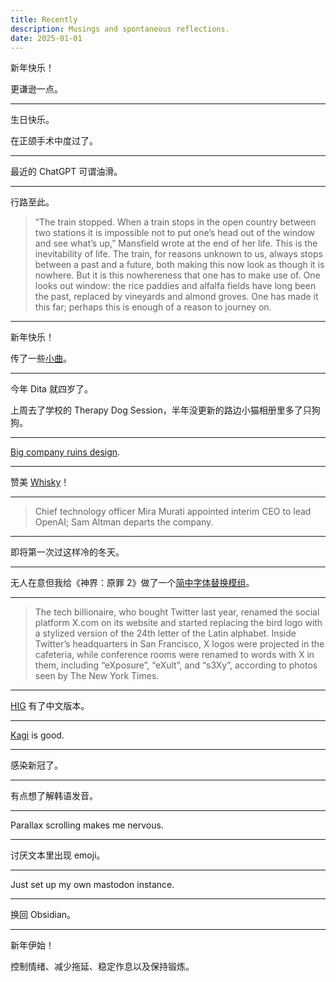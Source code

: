 ```yaml
---
title: Recently
description: Musings and spontaneous reflections.
date: 2025-01-01
---
```


<div className="step">

<DateDistance date="2025-01-01" />

新年快乐！

更谦逊一点。

---

<DateDistance date="2024-07-03" />

生日快乐。

在正颌手术中度过了。

---

<DateDistance date="2024-03-06" />

最近的 ChatGPT 可谓油滑。

---

<DateDistance date="2024-02-21" />

行路至此。

> “The train stopped. When a train stops in the open country between two stations it is impossible not to put one’s head out of the window and see what’s up,” Mansfield wrote at the end of her life. This is the inevitability of life. The train, for reasons unknown to us, always stops between a past and a future, both making this now look as though it is nowhere. But it is this nowhereness that one has to make use of. One looks out window: the rice paddies and alfalfa fields have long been the past, replaced by vineyards and almond groves. One has made it this far; perhaps this is enough of a reason to journey on.

---

<DateDistance date="2024-02-09" />

新年快乐！

传了一些[小曲](https://untitled.stream/library/project/QRuC1mq18XuP9XW32J2KF)。

---

<DateDistance date="2024-01-21" />

今年 Dita 就四岁了。

上周去了学校的 Therapy Dog Session，半年没更新的路边小猫相册里多了只狗狗。

---

<Date date="2024-01-18" />

[Big company ruins design](https://www.notion.so/blog/introducing-notion-calendar).

---

<Date date="2024-01-02" />

赞美 [Whisky](https://getwhisky.app/)！

---

<Date date="2023-11-17" />

> Chief technology officer Mira Murati appointed interim CEO to lead OpenAI; Sam Altman departs the company.

---

<Date date="2023-10-07" />

即将第一次过这样冷的冬天。

---

<Date date="2023-08-17" />

无人在意但我给《神界：原罪 2》做了一个[简中字体替换模组](https://drive.google.com/drive/folders/1lu5aLB3u2Ny7uiNMw0Ykd28IT_Zm85fQ?usp=sharing)。

---

<Date date="2023-07-25" />

> The tech billionaire, who bought Twitter last year, renamed the social platform X.com on its website and started replacing the bird logo with a stylized version of the 24th letter of the Latin alphabet. Inside Twitter’s headquarters in San Francisco, X logos were projected in the cafeteria, while conference rooms were renamed to words with X in them, including “eXposure”, “eXult”, and “s3Xy”, according to photos seen by The New York Times.

---

<Date date="2023-06-15" />

[HIG](https://developer.apple.com/cn/design/human-interface-guidelines) 有了中文版本。

---

<Date date="2023-05-24" />

[Kagi](https://kagi.com/) is good.

---

<Date date="2023-05-10" />

感染新冠了。

---

<Date date="2023-02-17" />

有点想了解韩语发音。

---

<Date date="2023-02-13" />

Parallax scrolling makes me nervous.

---

<Date date="2023-02-03" />

讨厌文本里出现 emoji。

---

<Date date="2023-01-28" />

Just set up my own mastodon instance.

---

<Date date="2023-01-12" />

换回 Obsidian。

---

<Date date="2023-01-01" />

新年伊始！

控制情绪、减少拖延、稳定作息以及保持锻炼。

</div>

